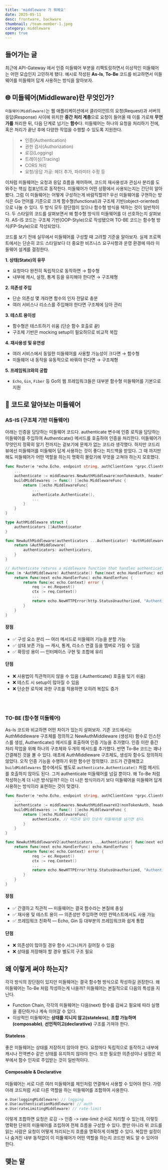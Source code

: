 ```yaml
---
title: 'middleware 가 뭐예요'
date: 2025-05-11
desc: frontware, backware
thumbnail: /team-member-1.jpeg
category: middleware
open: true
---
```


## 들어가는 글

최근에 API-Gateway 에서 인증 미들웨어 부분을 리팩토링하면서 이상적인 미들웨어는 어떤 모습인지 고민하게 됐다.
예시로 작성된 **As-Is**, **To-Be** 코드를 비교하면서 미들웨어를 미들웨어 답게 사용하는 방식을 알아보자.

## 🌐 미들웨어(Middleware)란 무엇인가?

`미들웨어(Middleware)`는 웹 애플리케이션에서 클라이언트의 요청(Request)과 서버의 응답(Response) 사이에 위치한 **중간 처리 계층**으로 요청이 들어올 때 이를 가로채 **무언가를** 처리한 뒤, 다음 단계로 넘기는 **함수**다.
미들웨어는 하나의 요청을 처리하기 전에, 혹은 처리가 끝난 후에 다양한 작업을 수행할 수 있도록 지원한다.

> - 인증(Authentication)
> - 권한 검사(Authorization)
> - 로깅(Logging)
> - 트레이싱(Tracing)
> - CORS 처리
> - 요청/응답 가공: 헤더 추가, 파라미터 수정 등

이처럼 미들웨어는 요청과 응답 흐름을 제어하며, 코드의 재사용성과 관심사 분리를 도와주는 핵심 컴포넌트로 동작한다.
미들웨어가 어떤 상황에서 사용되는지는 간단히 알아봤다. 그럼 이 미들웨어는 어떻게 구성하는게 바람직할까?
우선 미들웨어를 구현하는 방식은 Go 언어를 기준으로 크게 함수형(functional)과 구조체 기반(object-oriented)으로 나눌 수 있다.
두 방식 모두 장단점이 있으나 함수형 방식을 택하는 것이 일반적이다. 두 스타일의 코드를 살펴보면서 왜 함수형 방식의 미들웨어를 더 선호하는지 살펴보자.
AS-IS 코드는 구조체 기반(OOP-Style)으로 작성됐으며 TO-BE 코드는 함수형 방식(FP-Style)으로 작성되었다.

코드를 보기 전에 실무에서 미들웨어를 구성할 때 고려할 기준을 알아보자.
실제 프로젝트에서는 단순히 코드 스타일보다 더 중요한 비즈니스 요구사항과 운영 환경에 따라 미들웨어 설계를 결정한다.

**1. 상태(State)의 유무**
- 요청마다 완전히 독립적으로 동작하면 → 함수형
- 내부에 캐시, 설정, 통계 등을 유지해야 한다면 → 구조체형

**2. 의존성 주입**
- 단순 의존성 몇 개라면 함수의 인자 전달로 충분
- 여러 서비스나 리소스를 주입해야 한다면 구조체에 담아 관리

**3. 테스트 용이성**
- 함수형은 테스트하기 쉬움 (단순 함수 호출로 끝)
- 구조체 기반은 mocking setup이 필요하므로 비교적 복잡

**4. 재사용성 및 유연성**
- 여러 서비스에서 동일한 미들웨어를 사용할 가능성이 크다면 → 함수형
- 미들웨어 내 동작을 유동적으로 바꿔야 한다면 → 구조체형

**5. 프레임워크와의 궁합**
- `Echo`, `Gin`, `Fiber` 등 Go의 웹 프레임워크들은 대부분 함수형 미들웨어를 기본으로 지원


## 🧩 코드로 알아보는 미들웨어

### AS-IS (구조체 기반 미들웨어)

아래는 인증을 담당하는 미들웨어 코드다. authenticate 변수에 인증 로직을 담당하는 미들웨어를 주입하여 Authenticate() 메서드를 호출하여 인증을 처리한다.
미들웨어가 무엇인지 정확히 알기 전까지는 겉보기에 문제가 없는 코드라 생각했다.
하지만 코드리뷰에선 미들웨어를 미들웨어 답게 사용하는 것이 좋다는 피드백을 받았다.
그 때 까지만 해도 미들웨어가 어떤 역할을 하는지 명확히 몰랐기에 무엇을 고쳐야 하는지 모호했다.

```go
func Router(e *echo.Echo, endpoint string, authClientConn *grpc.ClientConn) {
    ...
	authenticate := middlewares.NewAuthMiddleware(nonTokenAuth, headerTokenAuth, anonymousAuth)
	buildMiddlewares := func() []echo.MiddlewareFunc {
		return []echo.MiddlewareFunc{
            ...
            authenticate.Authenticate(),
            ...
		}
	}
}

```

```go
type AuthMiddleware struct {
	authenticators []Authenticator
}

func NewAuthMiddleware(authenticators ...Authenticator) *AuthMiddleware {
	return &AuthMiddleware{
		authenticators: authenticators,
	}
}

// Authenticate returns a middleware function that handles authentication
func (m *AuthMiddleware) Authenticate() func(next echo.HandlerFunc) echo.HandlerFunc {
	return func(next echo.HandlerFunc) echo.HandlerFunc {
		return func(ec echo.Context) error {
			req := ec.Request()
			ctx := req.Context()
			...
			return echo.NewHTTPError(http.StatusUnauthorized, "Authentication failed")
		}
	}
}
```

#### **장점**

- ✅ 구성 요소 분리 — 여러 메서드로 미들웨어 기능을 분할 가능
- ✅ 상태 보존 가능 — 캐시, 통계, 리소스 연결 등을 멤버로 가질 수 있음
- ✅ 확장성 용이 — 인터페이스 구현 및 조합에 유리

#### **단점**

- ❌ 사용법이 직관적이지 않을 수 있음 (.Authenticate() 호출을 잊기 쉬움)
- ❌ 테스트 시 setup이 많아질 수 있음
- ❌ 단순한 로직에 과한 구조를 적용하면 오히려 복잡도 증가

<br/>
<br/>

### TO-BE (함수형 미들웨어)

As-Is 코드와 비교하면 어떤 차이가 있는지 살펴보자.
기존 코드에서는 AuthMiddleware 구조체를 정의하고 NewAuthMiddleware (생성자) 함수로 인스턴스를 생성, Authenticate() 메서드를 호출하여 인증 기능을 추가했다. 인증 이란 중간 처리 작업을 위해 하나의 구조체와 두개의 메서드를 추가했다.
반면 To-Be 코드는 꽤나 간결해진 것을 볼 수 있다. 애초에 AuthMiddleware 구조체도, 생성자 함수도 정의하지 않았다. 오직 인증 기능을 수행하기 위한 함수만 정의했다.
코드가 간결해졌고 `buildMiddlewares` 함수에서도 별도로 `authenticate.Authenticate()` 처럼 메서드를 호출하지 않아도 된다. 그저 authenticate 미들웨어를 넘길 뿐이다.
왜 To-Be 처럼 작성하는게 더 나은 방식일까? 이는 더 나은 방식이라기 보다 미들웨어을 미들웨어 답게 사용하는 방식이라 표현하는 것이 맞겠다.

```go
func Router(e *echo.Echo, endpoint string, authClientConn *grpc.ClientConn) {
    ...
	authenticate := middlewares.NewAuthMiddlewareV2(nonTokenAuth, headerTokenAuth, anonymousAuth)
	buildMiddlewares := func() []echo.MiddlewareFunc {
		return []echo.MiddlewareFunc{
			authenticate, // 이전과 달리 단순히 미들웨어를 넘기면 된다.
		}
	}
}
```

```go
func NewAuthMiddlewareV2(authenticators ...Authenticator) func(next echo.HandlerFunc) echo.HandlerFunc {
	return func(next echo.HandlerFunc) echo.HandlerFunc {
		return func(ec echo.Context) error {
			req := ec.Request()
			ctx := req.Context()
            ...
			return echo.NewHTTPError(http.StatusUnauthorized, "Authentication failed")
		}
	}
}
```

#### **장점**

- ✅ 간결하고 직관적 — 미들웨어는 결국 함수라는 본질에 충실
- ✅ 재사용 및 테스트 용이 — 의존성만 주입하면 어떤 컨텍스트에서도 사용 가능
- ✅ 프레임워크 친화적 — Echo, Gin 등 대부분의 프레임워크와 쉽게 통합

#### **단점**

- ❌ 의존성이 많아질 경우 함수 시그니처가 길어질 수 있음
- ❌ 상태를 저장해야 할 경우 별도의 구조 필요


## 왜 이렇게 써야 하는지?
각각 방식의 장단점이 있지만 미들웨어는 결국 함수형 방식으로 작성하길 권장한다. 왜 미들웨어는 To-Be 처럼 작성하는게 나을까?
미들웨어는 본질적으로 다음의 특성을 지닌다.
- Function Chain, 각각의 미들웨어는 다음(next) 함수를 감싸고 필요에 따라 실행을 중단하거나 계속 이어갈 수 있다.
- 이상적인 미들웨어는 **상태를 지니지 않고(stateless)**, **조합 가능하며(composable)**, **선언적이고(declarative)** 구조를 가져야 한다.

#### Stateless
좋은 미들웨어는 상태를 저장하지 않아야 한다. 요청마다 독립적으로 동작하고 내부에 캐시나 전역변수 같은 상태를 유지하지 않아야 한다. 또한 필요한 의존성이나 설정은 외부에서 함수 인자로 주입받는 것이 일반적이다.


#### Composable & Declarative
미들웨어는 서로 다른 여러 미들웨어를 체인처럼 연결해서 사용할 수 있어야 한다. 가령 아래 코드처럼 서로 다른 역할을 하는 미들웨어를 조합하여 사용한다.

``` go
e.Use(loggingMiddleware) // logging
e.Use(authenticationMiddleware) // auth
e.Use(rateLimitingMiddleware) // rate-limit
```
이렇게 조합하면 요청은 로깅 -> 인증 -> rate-limit 순서로 처리할 수 있는데, 이렇듯 명확한 단위의 미들웨어를 조립하여 전체 흐름을 구성할 수 있다.
뿐만 아니라 위 코드를 읽는 사람은 요청이 어떻게 처리되는지 흐름을 명확하게 이해할 수 있다. 복잡한 설정이나 숨겨진 내부 동작없이 이 미들웨어가 어떤 역할을 하는지 코드만 봐도 알 수 있어야 한다.


## 맺는 말
